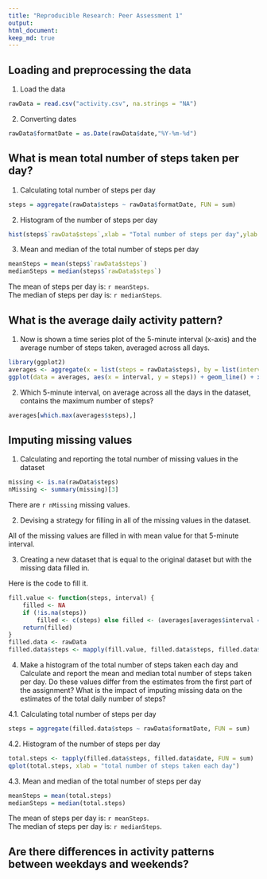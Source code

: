 ```yaml
---
title: "Reproducible Research: Peer Assessment 1"
output: 
html_document:
keep_md: true
---
```



## Loading and preprocessing the data
1. Load the data
```r
rawData = read.csv("activity.csv", na.strings = "NA")
```

2. Converting dates
```r
rawData$formatDate = as.Date(rawData$date,"%Y-%m-%d")
```
## What is mean total number of steps taken per day?

1. Calculating total number of steps per day
```r
steps = aggregate(rawData$steps ~ rawData$formatDate, FUN = sum)
```

2. Histogram of the number of steps per day
```r
hist(steps$`rawData$steps`,xlab = "Total number of steps per day",ylab = "Frequency")
```
3. Mean and median of the total number of steps per day
```r
meanSteps = mean(steps$`rawData$steps`)
medianSteps = median(steps$`rawData$steps`)
```
The mean of steps per day is: `r meanSteps`.  
The median of steps per day is: `r medianSteps`.  

## What is the average daily activity pattern?

1. Now is shown a time series plot of the 5-minute interval (x-axis) and the average number of steps taken, averaged across all days.

```r
library(ggplot2)
averages <- aggregate(x = list(steps = rawData$steps), by = list(interval = rawData$interval), FUN = mean, na.rm = TRUE)
ggplot(data = averages, aes(x = interval, y = steps)) + geom_line() + xlab("5-minute interval") + ylab("average number of steps taken")
```

2. Which 5-minute interval, on average across all the days in the dataset, contains the maximum number of steps?

```r
averages[which.max(averages$steps),]
```

## Imputing missing values

1. Calculating and reporting the total number of missing values in the dataset 

```r
missing <- is.na(rawData$steps)
nMissing <- summary(missing)[3]
```

There are `r nMissing` missing values.

2. Devising a strategy for filling in all of the missing values in the dataset. 

All of the missing values are filled in with mean value for that 5-minute interval.

3. Creating a new dataset that is equal to the original dataset but with the missing data filled in.

Here is the code to fill it.

```r
fill.value <- function(steps, interval) {
    filled <- NA
    if (!is.na(steps)) 
        filled <- c(steps) else filled <- (averages[averages$interval == interval, "steps"])
    return(filled)
}
filled.data <- rawData
filled.data$steps <- mapply(fill.value, filled.data$steps, filled.data$interval)
```

4. Make a histogram of the total number of steps taken each day and Calculate and report the mean and median total number of steps taken per day. Do these values differ from the estimates from the first part of the assignment? What is the impact of imputing missing data on the estimates of the total daily number of steps?

4.1. Calculating total number of steps per day

```r
steps = aggregate(filled.data$steps ~ rawData$formatDate, FUN = sum)
```

4.2. Histogram of the number of steps per day

```r
total.steps <- tapply(filled.data$steps, filled.data$date, FUN = sum)
qplot(total.steps, xlab = "total number of steps taken each day")
```

4.3. Mean and median of the total number of steps per day

```r
meanSteps = mean(total.steps)
medianSteps = median(total.steps)
```
The mean of steps per day is: `r meanSteps`.  
The median of steps per day is: `r medianSteps`.  


## Are there differences in activity patterns between weekdays and weekends?
